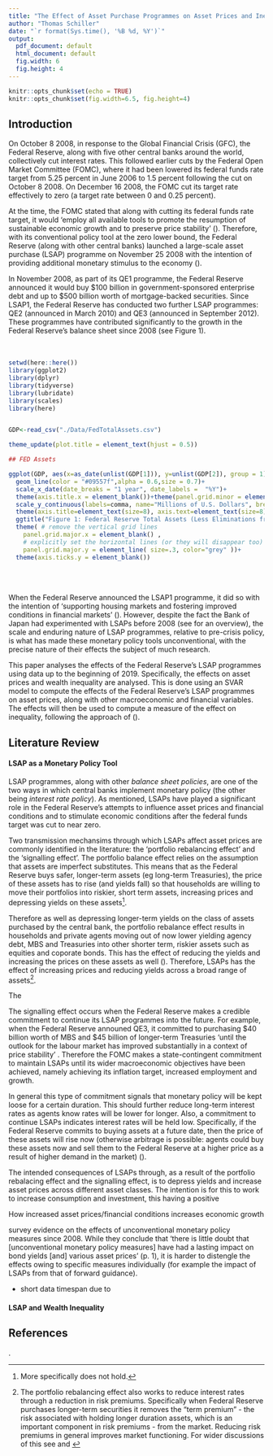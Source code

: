 ```yaml
---
title: "The Effect of Asset Purchase Programmes on Asset Prices and Inequality"
author: "Thomas Schiller"
date: "`r format(Sys.time(), '%B %d, %Y')`"
output:
  pdf_document: default
  html_document: default
  fig.width: 6
  fig.height: 4
---
```


```r
knitr::opts_chunk$set(echo = TRUE)
knitr::opts_chunk$set(fig.width=6.5, fig.height=4) 
```

## Introduction

On October 8 2008, in response to the Global Financial Crisis (GFC), the Federal Reserve, along with five other central banks around the world, collectively cut interest rates. This followed earlier cuts by the Federal Open Market Committee (FOMC), where it had been lowered its federal funds rate target from 5.25 percent in June 2006 to 1.5 percent following the cut on October 8 2008. On December 16 2008, the FOMC cut its target rate effectively to zero (a target rate between 0 and 0.25 percent). 

At the time, the FOMC stated that along with cutting its federal funds rate target, it would 'employ all available tools to promote the resumption of sustainable economic growth and to preserve price stability' (\hyperlink{fomc2008b}{FOMC 2008b}). Therefore, with its conventional policy tool at the zero lower bound, the Federal Reserve (along with other central banks) launched a large-scale asset purchase (LSAP) programme on November 25 2008 with the intention of providing additional monetary stimulus to the economy (\hyperlink{hesse2018}{Hesse, Hofmann and Weber 2018}). 

In November 2008, as part of its QE1 programme, the Federal Reserve announced it would buy \$100 billion in government-sponsored enterprise debt and up to \$500 billion worth of mortgage-backed securities. Since LSAP1, the Federal Reserve has conducted two further LSAP programmes: QE2 (announced in March 2010) and QE3 (announced in September 2012). These programmes have contributed significantly to the growth in the Federal Reserve's balance sheet since 2008 (see Figure 1).  
\
\
```r

setwd(here::here())
library(ggplot2)
library(dplyr)
library(tidyverse)
library(lubridate)
library(scales)
library(here)


GDP<-read_csv("./Data/FedTotalAssets.csv")

theme_update(plot.title = element_text(hjust = 0.5))

## FED Assets 

ggplot(GDP, aes(x=as_date(unlist(GDP[1])), y=unlist(GDP[2]), group = 1))+ 
  geom_line(color = "#09557f",alpha = 0.6,size = 0.7)+ 
  scale_x_date(date_breaks = "1 year", date_labels =  "%Y")+
  theme(axis.title.x = element_blank())+theme(panel.grid.minor = element_blank())+
  scale_y_continuous(labels=comma, name="Millions of U.S. Dollars", breaks = scales::pretty_breaks(n = 10))+
  theme(axis.title=element_text(size=8), axis.text=element_text(size=8))+
  ggtitle("Figure 1: Federal Reserve Total Assets (Less Eliminations from Consolidation)")+theme(plot.title = element_text(size=10))+
  theme( # remove the vertical grid lines
    panel.grid.major.x = element_blank() ,
    # explicitly set the horizontal lines (or they will disappear too)
    panel.grid.major.y = element_line( size=.3, color="grey" ))+
  theme(axis.ticks.y = element_blank())
    
```
\
\
When the Federal Reserve announced the LSAP1 programme, it did so with the intention of 'supporting housing markets and fostering improved conditions in financial markets' (\hyperlink{fomc2008a}{FOMC 2008a}). However, despite the fact the Bank of Japan had experimented with LSAPs before 2008 (see \hyperlink{iwata2012}{Iwata and Takenaka 2012} for an overview), the scale and enduring nature of LSAP programmes, relative to pre-crisis policy, is what has made these monetary policy tools unconventional, with the precise nature of their effects the subject of much research.   

This paper analyses the effects of the Federal Reserve's LSAP programmes using data up to the beginning of 2019. Specifically, the effects on asset prices and wealth inequality are analysed. This is done using an SVAR model to compute the effects of the Federal Reserve's LSAP programmes on asset prices, along with other macroeconomic and financial variables. The effects will then be used to compute a measure of the effect on inequality, following the approach of (\hyperlink{domanski2016}{Domanski, Scatigna and Zabai (2016)}). 
 
 
 
## Literature Review

#### LSAP as a Monetary Policy Tool

LSAP programmes, along with other _balance sheet policies_, are one of the two ways in which central banks implement monetary policy (the other being _interest rate policy_). As mentioned, LSAPs have played a significant role in the Federal Reserve's attempts to influence asset prices and financial conditions and to stimulate economic conditions after the federal funds target was cut to near zero. 

Two transmission mechansims through which LSAPs affect asset prices are commonly identified in the literature: the 'portfolio rebalancing effect' and the 'signalling effect'. The portfolio balance effect relies on the assumption that assets are imperfect substitutes. This means that as the Federal Reserve buys safer, longer-term assets (eg long-term Treasuries), the price of these assets has to rise (and yields fall) so that households are willing to move their portfolios into riskier, short term assets, increasing prices and depressing yields on these assets^[More specifically \hyperlink{wallace1981}{Wallace Neutrality (1981)} does not hold.]. 

Therefore as well as depressing longer-term yields on the class of assets purchased by the central bank, the portfolio rebalance effect results in households and private agents moving out of now lower yielding agency debt, MBS and Treasuries into other shorter term, riskier assets such as equities and coporate bonds. This has the effect of reducing the yields and increasing the prices on these assets as well (\hyperlink{gagnon2011}{Gagnon, Raskin, Remache and Sack 2011}). Therefore, LSAPs has the effect of increasing prices and reducing yields across a broad range of assets^[The portfolio rebalancing effect also works to reduce interest rates through a reduction in risk premiums. Specifically when Federal Reserve purchases longer-term securities it removes the "term premium" - the risk associated with holding longer duration assets, which is an important component in risk premiums - from the market.  Reducing risk premiums in general improves market functioning. For wider discussions of this see \hyperlink{gagnon2011}{Gagnon et al. 2011} and \hyperlink{mishkin2016}{Mishkin (2016)}].

The 

The signalling effect occurs when the Federal Reserve makes a credible commitment to continue its LSAP programmes into the future. For example, when the Federal Reserve announed QE3, it committed to purchasing \$40 billion worth of MBS and \$45 billion of longer-term Treasuries 'until the outlook for the labour market has improved substantially in a context of price stability' \hyperlink{fomc2013}{(FOMC 2013)}. Therefore the FOMC makes a state-contingent commitment to maintain LSAPs until its wider macroeconomic objectives have been achieved, namely achieving its inflation target, increased employment and growth.    

In general this type of commitment signals that monetary policy will be kept loose for a certain duration. This should further reduce long-term interest rates as agents know rates will be lower for longer. Also, a commitment to continue LSAPs indicates interest rates will be held low. Specifically, if the Federal Reserve commits to buying assets at a future date, then the price of these assets will rise now (otherwise arbitrage is possible: agents could buy these assets now and sell them to the Federal Reserve at a higher price as a result of higher demand in the market) (\hyperlink{gangnon2011}{Gagnon et al. 2011}). 

The intended consequences of LSAPs through, as a result of the portfolio rebalacing effect and the signalling effect, is to depress yields and increase asset prices across different asset classes. The intention is for this to work to increase consumption and investment, this having a positive 

How increased asset prices/financial conditions increases economic growth

\hyperlink{borio-2016}{Borio and Zabai (2016)} survey evidence on the effects of unconventional monetary policy measures since 2008. While they conclude that 'there is little doubt that [unconventional monetary policy measures] have had a lasting impact on bond yields [and] various asset prices' (p. 1), it is harder to distengle the effects owing to specific measures individually (for example the impact of LSAPs from that of forward guidance).    

- short data timespan due to  
  
#### LSAP and Wealth Inequality
  
  
## References 

\hypertarget{fomc2008a}{Board of Governors of the Federal Reserve System (2008, November 25) \textit{Federal Reserve announces it will initiate a program to purchase the direct obligations of housing-related government-sponsored enterprises and mortgage-backed securities backed by Fannie Mae, Freddie Mac, and Ginnie Mae} [Press Release]. Retrieved from: \url{https://www.federalreserve.gov/newsevents/pressreleases/monetary20081125b.htm}}

\hypertarget{fomc2008b}{Board of Governors of the Federal Reserve System (2008, December 16) \textit{FOMC Statement} [Press Release]. Retrieved from: \url{https://www.federalreserve.gov/newsevents/pressreleases/monetary20081216b.htm}}

\hypertarget{fomc2013}{Board of Governors of the Federal Reserve System (2013, September 18) \textit{Federal Reserve issues FOMC Statement} [Press Release]. Retrieved from: \url{https://www.federalreserve.gov/newsevents/pressreleases/monetary20130918a.htm}}

\hypertarget{borio-2016}{Borio, C. Zabai A. (2016). Unconventional monetary policies:  a re-appraisal.  \textit{BIS Working Papers (No. 570)}.}

\hypertarget{domanski2016}{Domanski, D., Scatigna, M.,   Zabai, A. (2016).  Wealth inequalityand monetary policy.  \textit{BIS Quarterly Review (March)}}.

\hypertarget{gangnon2011}{Gagnon, J., Raskin, M., Remache, J., and Sack, B. (2011). The financial market effects of the Federal Reserve’s large-scale asset purchases. \textit{International Journal of Central Banking}. 7(1), pp. 3-43.}

\hypertarget{hesse2018}{Hesse, H., Hofmann, B., and  Weber, J. (2018).  The macroeconomiceffects of asset purchases revisited. \textit{BIS Working Papers (No.  680)}.}

\hypertarget{iwata2012}{Iwata, K. and Takenaka, S. (2012). Central bank balance sheet expansion: Japan's experience. In: \textit{Are central bank balance sheets in Asia too large?}. Bank for International Settlements, pp. 132-159.}

\hypertarget{mishkin2016}{Mishkin, F. (2016). \underline{The economics of money, banking, and financial markets}. 11th ed. Boston: Pearson.}  

\hypertarget{wallace1981}{Wallace, N. (1981). A Modigliani-Miller theorem for open-market operations. \textit{The American Economic Review}. 71(3), pp. 267-274.}
